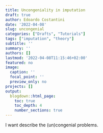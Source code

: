 ```yaml
---
title: Uncongeniality in imputation
draft: true
author: Edoardo Costantini
date: '2022-04-08'
slug: uncongenial
categories: ["Drafts", "Tutorials"]
tags: ["imputation", "theory"]
subtitle: ''
summary: ''
authors: []
lastmod: '2022-04-08T11:15:46+02:00'
featured: no
image:
  caption: ''
  focal_point: ''
  preview_only: no
projects: []
output:
  blogdown::html_page:
    toc: true
    toc_depth: 4
    number_sections: true
---
```


I want describe the (un)congenial problems.